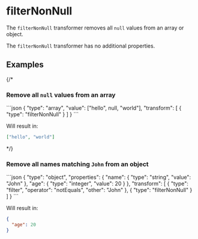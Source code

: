 
# filterNonNull

The `filterNonNull` transformer removes all `null` values from an array or object.

The `filterNonNull` transformer has no additional properties.

## Examples

{/*
### Remove all `null` values from an array

<RunCode>
```json
{
  "type": "array",
  "value": ["hello", null, "world"],
  "transform": [
    {
      "type": "filterNonNull"
    }
  ]
}
```
</RunCode>

Will result in:

```json
["hello", "world"]
```
*/}

### Remove all names matching `John` from an object

<RunCode>
```json
{
  "type": "object",
  "properties": {
    "name": {
      "type": "string",
      "value": "John"
    },
    "age": {
      "type": "integer",
      "value": 20
    }
  },
  "transform": [
    {
      "type": "filter",
      "operator": "notEquals",
      "other": "John"
    },
    {
      "type": "filterNonNull"
    }
  ]
}
```
</RunCode>

Will result in:

```json
{
  "age": 20
}
```
